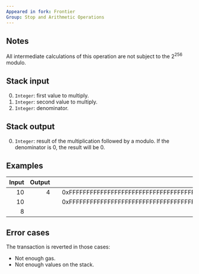 ```yaml
---
Appeared in fork: Frontier
Group: Stop and Arithmetic Operations
---
```


## Notes

All intermediate calculations of this operation are not subject to the 2<sup>256</sup> modulo.

## Stack input

0. `Integer`: first value to multiply.
1. `Integer`: second value to multiply.
2. `Integer`: denominator.

## Stack output

0. `Integer`: result of the multiplication followed by a modulo. If the denominator is 0, the result will be 0.

## Examples

| Input | Output | | Input | Output |
|------:|-------:|-|------:|-------:|
| 10 | 4 | | 0xFFFFFFFFFFFFFFFFFFFFFFFFFFFFFFFFFFFFFFFFFFFFFFFFFFFFFFFFFFFFFFFF | 9 |
| 10 | | | 0xFFFFFFFFFFFFFFFFFFFFFFFFFFFFFFFFFFFFFFFFFFFFFFFFFFFFFFFFFFFFFFFF | |
| 8 | | | 12 | |

## Error cases

The transaction is reverted in those cases:
- Not enough gas.
- Not enough values on the stack.

